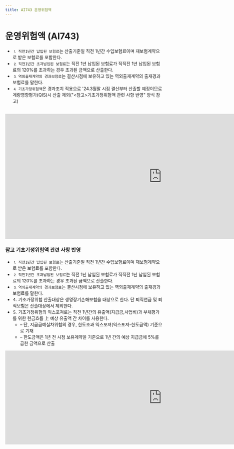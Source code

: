```yaml
---
title: AI743 운영위험액
---
```

# 운영위험액 (AI743)

<Accordion multiple activeIndex={[]}>
<AccordionTab header="[작성 요령]">

- ⒈ `직전1년간 납입된 보험료`는 산출기준일 직전 1년간 수입보험료이며 재보험계약으로 받은 보험료를 포함한다.
- ⒉ `직전1년간 초과납입된 보험료`는 직전 1년 납입된 보험료가 직직전 1년 납입된 보험료의 120%를 초과하는 경우 초과된 금액으로 산출한다.
- ⒊ `역외출재계약의 경과보험료`는 결산시점에 보유하고 있는 역외출재계약의 출재경과보험료를 말한다.
- ⒋ `기초가정위험액`은 경과조치 적용으로 '24.3월말 시점 결산부터 산출할 예정이므로 계량영향평가(QIS)시 산출 제외("\<참고>기초가정위험액 관련 사항 반영" 양식 참고)

</AccordionTab>
</Accordion>

<br/>

<iframe width="1000" height="400" frameBorder="0" scrolling="no"
src="https://onedrive.live.com/embed?resid=AB5F66CE0CF8D024%2116554&authkey=%21ACzRWZavyE-79hc&em=2
&AllowTyping=True
&wdAllowInteractivity=False&ActiveCell='7'!F10&Item='7'!A7:M19
&wdHideGridlines=True
&wdDownloadButton=False
&waccluster=PSG3">
</iframe>

<br/>

### 참고 기초기정위험액 관련 사항 반영

<Accordion multiple activeIndex={[]}>
<AccordionTab header="[작성 요령]">

- ⒈ `직전1년간 납입된 보험료`는 산출기준일 직전 1년간 수입보험료이며 재보험계약으로 받은 보험료를 포함한다.
- ⒉ `직전1년간 초과납입된 보험료`는 직전 1년 납입된 보험료가 직직전 1년 납입된 보험료의 120%를 초과하는 경우 초과된 금액으로 산출한다.
- ⒊ `역외출재계약의 경과보험료`는 결산시점에 보유하고 있는 역외출재계약의 출재경과보험료를 말한다.
- ⒋ 기초가정위험 산출대상은 생명장기손해보험을 대상으로 한다. 단 퇴직연금 및 퇴직보험은 산출대상에서 제외한다.
- ⒌ 기초가정위험의 익스포져로는 직전 1년간의 유출액(지급금,사업비)과 부채평가를 위한 현금흐름 上 예상 유출액 간 차이를 사용한다.
    - – 단, 지급금예실차위험의 경우, 한도초과 익스포져(익스포져-한도금액) 기준으로 기재
    - – 한도금액은 1년 전 시점 보유계약을 기준으로 1년 간의 예상 지급금에 5%를 곱한 금액으로 산출

</AccordionTab>
</Accordion>

<iframe width="1000" height="300" frameBorder="0" scrolling="no"
src="https://onedrive.live.com/embed?resid=AB5F66CE0CF8D024%2116554&authkey=%21ACzRWZavyE-79hc&em=2
&AllowTyping=True
&wdAllowInteractivity=False&ActiveCell='7'!C34&Item='7'!A27:U38
&wdHideGridlines=True
&wdDownloadButton=False
&waccluster=PSG3">
</iframe>
